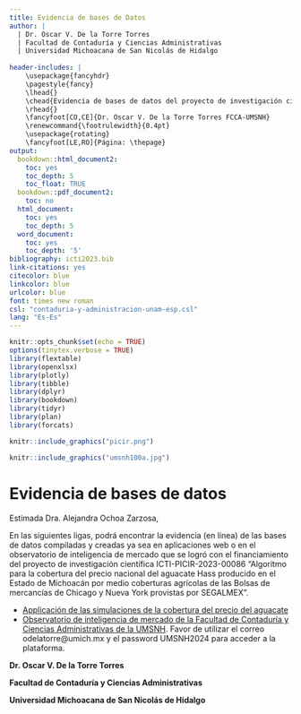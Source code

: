 ```yaml
---
title: Evidencia de bases de Datos
author: |
  | Dr. Oscar V. De la Torre Torres
  | Facultad de Contaduría y Ciencias Administrativas 
  | Universidad Michoacana de San Nicolás de Hidalgo
  
header-includes: |
    \usepackage{fancyhdr}
    \pagestyle{fancy}
    \lhead{}
    \chead{Evidencia de bases de datos del proyecto de investigación científica ICTI-PICIR-2023-00086}
    \rhead{}
    \fancyfoot[CO,CE]{Dr. Oscar V. De la Torre Torres FCCA-UMSNH}
    \renewcommand{\footrulewidth}{0.4pt}
    \usepackage{rotating}
    \fancyfoot[LE,RO]{Página: \thepage}
output:
  bookdown::html_document2:
    toc: yes
    toc_depth: 5
    toc_float: TRUE
  bookdown::pdf_document2:
    toc: no
  html_document:
    toc: yes
    toc_depth: 5
  word_document:
    toc: yes
    toc_depth: '5'
bibliography: icti2023.bib
link-citations: yes
citecolor: blue
linkcolor: blue
urlcolor: blue
font: times new roman 
csl: "contaduria-y-administracion-unam-esp.csl"
lang: "Es-Es"
---
```

```r
knitr::opts_chunk$set(echo = TRUE)
options(tinytex.verbose = TRUE)
library(flextable)
library(openxlsx)
library(plotly)
library(tibble)
library(dplyr)
library(bookdown)
library(tidyr)
library(plan)
library(forcats)
```

\begin{center}
\textbf{1 página de lectura a continuación}
\end{center}

```r
knitr::include_graphics("picir.png")
```

```r
knitr::include_graphics("umsnh100a.jpg")
```

\newpage 

\setcounter{tocdepth}{6}
\tableofcontents

\newpage 

# Evidencia de bases de datos

Estimada Dra. Alejandra Ochoa Zarzosa,

En las siguientes ligas, podrá encontrar la evidencia (en línea) de las bases de datos compiladas y creadas ya sea en aplicaciones web o en el observatorio de inteligencia de mercado que se logró con el financiamiento del proyecto de investigación científica ICTI-PICIR-2023-00086 "Algoritmo para la cobertura del precio nacional del aguacate Hass producido en el Estado de Michoacán por medio coberturas agrícolas de las Bolsas de mercancías de Chicago y Nueva York provistas por SEGALMEX".

  - [Applicación de las simulaciones de la cobertura del precio del aguacate](https://www.oscardelatorretorres.com/coberturaprecioaguacateicti2024)
  - [Observatorio de inteligencia de mercado de la Facultad de Contaduría y Ciencias Administrativas de la UMSNH](https://app1.observatorio-fcca-umich.com/web/login). Favor de utilizar el correo odelatorre\@umich.mx y el password UMSNH2024 para acceder a la plataforma.


**Dr. Oscar V. De la Torre Torres** 

**Facultad de Contaduría y Ciencias Administrativas**

**Universidad Michoacana de San Nicolás de Hidalgo**
